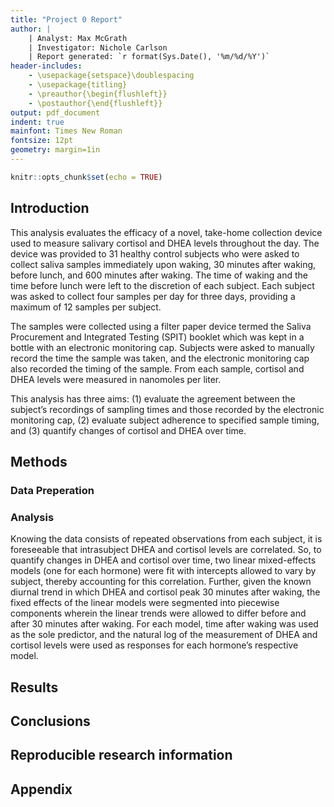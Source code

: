 ```yaml
---
title: "Project 0 Report"
author: |
    | Analyst: Max McGrath
    | Investigator: Nichole Carlson
    | Report generated: `r format(Sys.Date(), '%m/%d/%Y')`
header-includes:
    - \usepackage{setspace}\doublespacing
    - \usepackage{titling}
    - \preauthor{\begin{flushleft}}
    - \postauthor{\end{flushleft}}  
output: pdf_document
indent: true
mainfont: Times New Roman
fontsize: 12pt
geometry: margin=1in
---
```

<!-- Citation: Header flags from William Lippitt -->

```r
knitr::opts_chunk$set(echo = TRUE)
```

## Introduction

This analysis evaluates the efficacy of a novel, take-home collection device
used to measure salivary cortisol and DHEA levels throughout the day. The
device was provided to 31 healthy control subjects who were asked to collect
saliva samples immediately upon waking, 30 minutes after waking, before lunch,
and 600 minutes after waking. The time of waking and the time before lunch were
left to the discretion of each subject. Each subject was asked to collect 
four samples per day for three days, providing a maximum of 12 samples per
subject. 

The samples were collected using a filter
paper device termed the Saliva Procurement and Integrated Testing (SPIT)
booklet which was kept in a bottle with an electronic monitoring cap. Subjects
were asked to manually record the time the sample was taken, and the electronic
monitoring cap also recorded the timing of the sample. From each sample,
cortisol and DHEA levels were measured in nanomoles per liter. 

This analysis has three aims: (1) evaluate the agreement between the subject's
recordings of sampling times and those recorded by the electronic monitoring 
cap, (2) evaluate subject adherence to specified sample timing, and (3) quantify
changes of cortisol and DHEA over time.

## Methods

### Data Preperation

### Analysis

Knowing the data consists of repeated observations from each subject, it is 
foreseeable that intrasubject DHEA and cortisol levels are correlated. So,
to quantify changes in DHEA and cortisol over time, two linear mixed-effects 
models (one for each hormone) were fit with intercepts allowed to vary by 
subject, thereby accounting for this correlation. Further, given
the known diurnal trend in which DHEA and cortisol peak 30 minutes after waking,
the fixed effects of the linear models were segmented into piecewise
components wherein the linear trends were allowed to differ before and after
30 minutes after waking. For each model, time after waking was used as the sole
predictor, and the natural log of the measurement of DHEA and cortisol levels 
were used as responses for each hormone's respective model.

## Results

## Conclusions

## Reproducible research information

## Appendix
